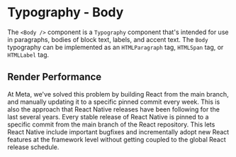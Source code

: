 
<Meta of={Stories} title="Typography/Body/Docs" />

# Typography - Body

The `<Body />` component is a `Typography` component that's intended for use in paragraphs, bodies of block text, labels, and accent text.
The `Body` typography can be implemented as an `HTMLParagraph` tag, `HTMLSpan` tag, or `HTMLLabel` tag.

<Canvas of={Stories.BodyMain} />

## Render Performance

<RenderMetricsComponent id="REACT/Components/Typography/Body/Docs">
  <Body as="p">
    At Meta, we've solved this problem by building React from the main branch, and manually updating it to a
    specific pinned commit every week. This is also the approach that React Native releases have been
    following for the last several years. Every stable release of React Native is pinned to a specific commit
    from the main branch of the React repository. This lets React Native include important bugfixes and
    incrementally adopt new React features at the framework level without getting coupled to the global React
    release schedule.
  </Body>
</RenderMetricsComponent>
